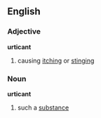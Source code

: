 ==English==
===Adjective===
'''urticant'''
# causing [[itching]] or [[stinging]]
===Noun===
'''urticant'''
# such a [[substance]]